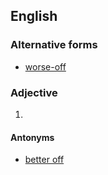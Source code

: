 ==English==

===Alternative forms===
* [[worse-off]]

===Adjective===
{{head|en|adjective|head=[[worse]] [[off]]}}

# {{comparative of|[[badly off]]}}

====Antonyms====
* [[better off]]